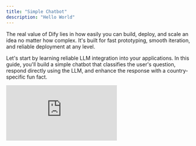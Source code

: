 ```yaml
---
title: "Simple Chatbot"
description: "Hello World"
---
```


The real value of Dify lies in how easily you can build, deploy, and scale an idea no matter how complex. It's built for fast prototyping, smooth iteration, and reliable deployment at any level.

Let's start by learning reliable LLM integration into your applications. In this guide, you'll build a simple chatbot that classifies the user's question, respond directly using the LLM, and enhance the response with a country-specific fun fact.

<iframe 
  className="w-full aspect-video rounded-xl" 
  src="https://www.youtube.com/embed/dJ34OU_JY7Y?si=AiYJq7WY1iUCgGAO" 
  title="Dify Quick Start Video" 
  frameBorder="0" 
  allow="accelerometer; autoplay; clipboard-write; encrypted-media; gyroscope; picture-in-picture" 
  allowFullScreen 
/>

## Step 1: Create a New Workflow (2 min)

1. Go to **Studio** > **Workflow** > **Create from Blank** > **Orchestrate** > **New Chatflow** > **Create**

## Step 2: Add Workflow Nodes (6 min)

<Tip>
  When you want to reference any variable, type `{` or `/` first and you can see the different variables available in your workflow.
</Tip>

### 1. LLM Node and Output: Understand and Answer the Question

<Info>
  `LLM` node sends a prompt to a language model to generate a response based on user input. It abstracts away the complexity of API calls, rate limits, and infrastructure, so you can just focus on designing logic.
</Info>

<Steps>
  <Step title="Create LLM Node">
    Create an LLM node using the `Add Node` button and connect it to your Start node
  </Step>
  
  <Step title="Configure Model">
    Choose a default model
  </Step>
  
  <Step title="Set System Prompt">
    Paste this into the System Prompt field:

    ```text
    The user will ask a question about a country. The question is {{sys.query}}  
    Tasks: 
    1. Identify the country mentioned. 
    2. Rephrase the question clearly. 
    3. Answer the question using general knowledge. 
    
    Respond in the following JSON format: 
    {   
      "country": "<country name>",
      "question": "<rephrased question>",
      "answer": "<direct answer to the question>" 
    }
    ```
  </Step>
  
  <Step title="Enable Structured Output">
    **Enable Structured Output** allows you to easily control what the LLM will return and ensure consistent, machine-readable outputs for downstream use in precise data extraction or conditional logic.
    
    - Toggle Output Variables Structured ON > `Configure` and click `Import from JSON`
    - Paste:
    
    ```json
    {   
      "country": "string",   
      "question": "string",   
      "answer": "string" 
    }
    ```
  </Step>
</Steps>

### 2. Code Block: Get Fun Fact

<Info>
  `Code` node executes custom logic using code. It lets you inject code exactly where needed—within a visual workflow—saving you from wiring up an entire backend.
</Info>

<Steps>
  <Step title="Create Code Node">
    Create a `Code` Node using the `Add Node` button and connect to LLM block
  </Step>
  
  <Step title="Configure Input Variable">
    Change one `Input Variable` name to "country" and set the variable to `structured_output` > `country`
  </Step>
  
  <Step title="Add Python Code">
    Paste this code into `PYTHON3`:

    ```python
    def main(country: str) -> dict:     
      country_name = country.lower()     
      fun_facts = {
        "japan": "Japan has more than 5 million vending machines.",
        "france": "France is the most visited country in the world.",
        "italy": "Italy has more UNESCO World Heritage sites than any other country."     
      }     
      fun_fact = fun_facts.get(country_name, f"No fun fact available for {country.title()}.")
      return {"fun_fact": fun_fact}
    ```
  </Step>
  
  <Step title="Rename Output Variable">
    Change output variable `result` to `fun_fact` to have a better labeled variable
  </Step>
</Steps>

### 3. Answer Node: Final Answer to User

<Info>
  `Answer` Node creates a clean final output to return.
</Info>

<Steps>
  <Step title="Create Answer Node">
    Create an `Answer` Node using the `Add Node` button
  </Step>
  
  <Step title="Configure Answer Field">
    Paste into the Answer Field:

    ```text
    Q: {{ structured_output.question }} 

    A: {{ structured_output.answer }} 

    Fun Fact: {{ fun_fact }}
    ```
  </Step>
</Steps>

End Workflow:

<img
  src="/images/quick-start-workflow-overview.png"
  alt="Complete workflow diagram showing LLM, Code, and Answer nodes connected"
  style={{ width: "100%" }}
/>

---

## Step 3: Test the Bot (3 min)

Click `Preview`, then ask:

- "What is the capital of France?"
- "Tell me about Japanese cuisine"
- "Describe the culture in Italy"
- Any other questions

Make sure your Bot works as expected!

## You've Completed the Bot!

This guide showed how to integrate language models reliably and scalably without reinventing infrastructure. With Dify's visual workflows and modular nodes, you're not just building faster, you're adopting a clean, production-ready architecture for LLM-powered apps.

{/*
Contributing Section
DO NOT edit this section!
It will be automatically generated by the script.
*/}

---

[Edit this page](https://github.com/langgenius/dify-docs/edit/main/en/documentation/pages/getting-started/quick-start.mdx) | [Report an issue](https://github.com/langgenius/dify-docs/issues/new?template=docs.yml)

